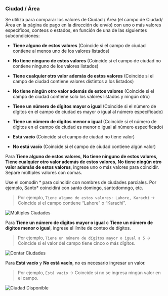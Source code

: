 ### Ciudad / Área

Se utiliza para comparar los valores de Ciudad / Área (el campo de Ciudad/Área en la página de pago en la dirección de envío) con uno o más valores específicos, conteos o estados, en función de una de las siguientes subcondiciones:

- **Tiene alguno de estos valores** (Coincide si el campo de ciudad contiene al menos uno de los valores listados)

- **No tiene ninguno de estos valores** (Coincide si el campo de ciudad no contiene ninguno de los valores listados)

- **Tiene cualquier otro valor además de estos valores** (Coincide si el campo de ciudad contiene valores distintos a los listados)

- **No tiene ningún otro valor además de estos valores** (Coincide si el campo de ciudad contiene solo los valores listados y ningún otro)

- **Tiene un número de dígitos mayor o igual** (Coincide si el número de dígitos en el campo de ciudad es mayor o igual al número especificado)

- **Tiene un número de dígitos menor o igual** (Coincide si el número de dígitos en el campo de ciudad es menor o igual al número especificado)

- **Está vacío** (Coincide si el campo de ciudad no tiene valor)

- **No está vacío** (Coincide si el campo de ciudad contiene algún valor)

Para **Tiene alguno de estos valores**, **No tiene ninguno de estos valores**, **Tiene cualquier otro valor además de estos valores**, **No tiene ningún otro valor además de estos valores**, ingrese uno o más valores para coincidir. Separe múltiples valores con comas.

<Note>
  Use el comodín * para coincidir con nombres de ciudades parciales.  
  Por ejemplo, Santo* coincidirá con santo domingo, santodomngo, etc.
</Note>

> Por ejemplo, `Tiene alguno de estos valores: Lahore, Karachi` → Coincide si el campo contiene “Lahore” o “Karachi”.

<img
  src="/images/essentials/condition-sets/multiple-cities.webp"
  alt="Múltiples Ciudades"
/>

Para **Tiene un número de dígitos mayor o igual** o **Tiene un número de dígitos menor o igual**, ingrese el límite de conteo de dígitos.

> Por ejemplo, `Tiene un número de dígitos mayor o igual a 5` → Coincide si el valor del campo tiene cinco o más dígitos.

<img
  src="/images/essentials/condition-sets/count-cities.webp"
  alt="Contar Ciudades"
/>

Para **Está vacío** y **No está vacío**, no es necesario ingresar un valor.

> Por ejemplo, `Está vacío` → Coincide si no se ingresa ningún valor en el campo.

<img
  src="/images/essentials/condition-sets/city-available.webp"
  alt="Ciudad Disponible"
/>
